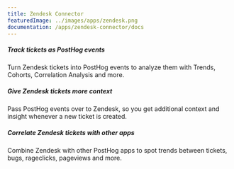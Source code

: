 ```yaml
---
title: Zendesk Connector
featuredImage: ../images/apps/zendesk.png
documentation: /apps/zendesk-connector/docs
---
```


<Section
    divider={false}
    title="Debug issues faster and solve customer issues by linking Zendesk and PostHog with a two-way integration."
    size="full"
    cols={3}
>
    <div>
        <h5>Track tickets as PostHog events</h5>
        <p>Turn Zendesk tickets into PostHog events to analyze them with Trends, Cohorts, Correlation Analysis and more. </p>
    </div>
    <div>
        <h5>Give Zendesk tickets more context</h5>
        <p>Pass PostHog events over to Zendesk, so you get additional context and insight whenever a new ticket is created. </p>
    </div>
    <div>
        <h5>Correlate Zendesk tickets with other apps</h5>
        <p>Combine Zendesk with other PostHog apps to spot trends between tickets, bugs, rageclicks, pageviews and more.</p>
    </div>
</Section>

<TutorialsSlider topic="zendesk" />

<Documentation />
